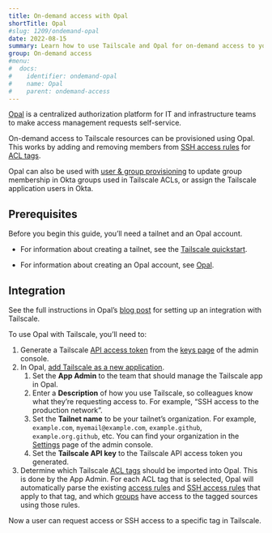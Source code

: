 ```yaml
---
title: On-demand access with Opal
shortTitle: Opal
#slug: 1209/ondemand-opal
date: 2022-08-15
summary: Learn how to use Tailscale and Opal for on-demand access to your Tailscale network.
group: On-demand access
#menu:
#  docs:
#    identifier: ondemand-opal
#    name: Opal
#    parent: ondemand-access
---
```


[Opal][opal] is a centralized authorization platform for IT and infrastructure teams to make access
management requests self-service.

On-demand access to Tailscale resources can be provisioned using Opal. This works by adding and
removing members from [SSH access rules][ssh-access-rules]
for [ACL tags][acl-tags].

Opal can also be used with [user & group provisioning][provisioning] to update group membership in Okta groups used in
Tailscale ACLs, or assign the Tailscale application users in Okta.

## Prerequisites

Before you begin this guide, you’ll need a tailnet and an Opal account.

- For information about creating a tailnet, see the [Tailscale quickstart][tailscale-quickstart].

- For information about creating an Opal account, see [Opal][opal].

## Integration

See the full instructions in Opal’s [blog post][blog-post] for setting up an integration with Tailscale.

To use Opal with Tailscale, you’ll need to:

1. Generate a Tailscale [API access token][access-token] from the [keys page][keys-page] of the admin console.
1. In Opal, [add Tailscale as a new application][opal-create-tailscale].
   1. Set the **App Admin** to the team that should manage the Tailscale app in Opal.
   1. Enter a **Description** of how you use Tailscale, so colleagues know what they’re requesting access to. For example,
      “SSH access to the production network”.
   1. Set the **Tailnet name** to be your tailnet’s organization. For example, `example.com`, `myemail@example.com`, `example.github`,
      `example.org.github`, etc. You can find your organization in the [Settings][settings] page of the admin console.
   1. Set the **Tailscale API key** to the Tailscale API access token you generated.
1. Determine which Tailscale [ACL tags][acl-tags] should be imported into Opal. This is done by the App Admin. For each
   ACL tag that is selected, Opal will automatically parse the existing [access rules][access-rules] and
   [SSH access rules][ssh-access-rules] that apply to that tag, and which [groups][groups] have access to the tagged
   sources using those rules.

Now a user can request access or SSH access to a specific tag in Tailscale.

[access-rules]: /kb/1018/acls/#acl-rules
[acl-tags]: /kb/1068/acl-tags
[admin-console]: https://login.tailscale.com/admin
[access-token]: /kb/1101/api/
[blog-post]: https://opal.dev/blog-post/tailscale
[groups]: /kb/1018/acls/#groups
[keys-page]: https://login.tailscale.com/admin/settings/keys
[opal-create-tailscale]: https://app.opal.dev/apps/create/tailscale
[opal]: https://opal.dev/
[provisioning]: /kb/1180/sso-okta-scim/
[settings]: https://login.tailscale.com/admin/settings/
[ssh-access-rules]: /kb/1018/acls/#tailscale-ssh
[tailscale-quickstart]: /kb/1017/install/
